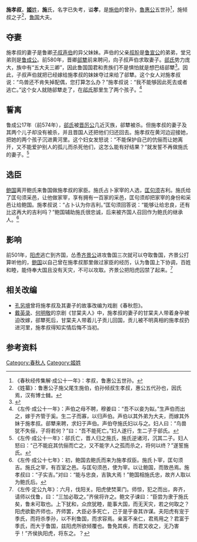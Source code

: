 {{模板:Infobox 先秦人物
|名稱=施孝叔
|姓=[[姬姓|姬]]
|氏=[[施氏|施]]
|名=
|字=
|别名=
|别字=
|諡号=孝
|官位=
|時代=春秋
|國家=魯國
|身份=[[魯國|魯國]]大夫
|出生=
|逝世=
|父=施倾叔
|子女=
}}
'''施孝叔'''，[[姬姓|'''姬'''姓]]，'''施'''氏，名字已失考，谥'''孝'''，是[[施伯|施伯]]的曾孙，[[魯惠公|魯惠公]]五世孙<ref>《春秋经传集解·成公十一年》：孝叔，鲁惠公五世孙。</ref>，施倾叔之子<ref>《姓纂》：鲁惠公子施父尾生施伯，伯孙倾叔生孝叔，惠公五代孙也，因氏焉，汉有博士雠。</ref>，[[鲁国|鲁国]]大夫。

== 夺妻 ==
施孝叔的妻子是鲁卿[[子叔声伯|子叔声伯]]的异父妹妹。声伯的父亲[[叔肸|叔肸]]是[[鲁宣公|鲁宣公]]的弟弟，堂兄弟则是[[鲁成公|鲁成公]]。前580年，晋卿[[郤犨|郤犨]]前来聘问，向子叔声伯求取妻子。[[郤氏|郤氏]]势力庞大，族中有“五大夫三卿”，因此鲁国国君和贵族们不是惧怕就是想巴结郤犨<ref name="guoyu">{{cite book
|title=《国语·晋语八》
|publisher=上海古籍出版社
|date=1995年
|page=480
}}</ref>。因此，子叔声伯就把已经嫁给施孝叔的妹妹夺过来给了郤犨。这个女人对施孝叔说：“鸟兽还不肯失掉配偶，您打算怎么办？”施孝叔说：“我不能够因此死去或者逃亡。”这个女人就随郤犨走了，在[[郤氏|郤氏]]那里生了两个孩子。<ref>《左传·成公十一年》：声伯之母不聘，穆姜曰：“吾不以妾为姒。”生声伯而出之，嫁于齐管于奚。生二子而寡，以归声伯。声伯以其外弟为大夫，而嫁其外妹于施孝叔。郤犨来聘，求妇于声伯。声伯夺施氏妇以与之。妇人曰：“鸟兽犹不失俪，子将若何？”曰：“吾不能死亡。”妇人遂行，生二子于郤氏。</ref>

== 誓离==
鲁成公17年（前574年），[[郤氏|郤氏]]被[[晋厉公|晋厉公]]几近灭族，郤犨被杀。但施孝叔的妻子及其两个儿子却没有被杀，并且晋国人还把他们归还回去。施孝叔在黄河边迎接她，把她的两个孩子沉进黄河里。这个妇女发怒说：“不能保护自己的伉俪而让她离开，又不能爱护别人的孤儿而杀死他们，这怎么能有好结果？”就发誓不再做施氏的妻子。<ref>《左传·成公十一年》：郤氏亡，晋人归之施氏，施氏逆诸河，沉其二子。妇人怒曰：“己不能庇其伉俪而亡之，又不能字人之孤而杀之，将何以终？”遂誓施氏。</ref>

== 选臣==
[[鲍国|鲍国]]离开鲍氏来鲁国做施孝叔的家臣。施氏占卜家宰的人选，[[匡句须|匡句须]]吉利。施氏给了匡句须采邑，让他做家宰，享有拥有一百家的采邑，匡句须却把家宰的身份和采邑让给鲍国。施孝叔说：“占卜认为你吉利。”匡句须回答说：“能够让给忠良，还有比这再大的吉利吗？”鲍国辅助施氏很忠诚，后来被齐国人召回作为鲍氏的继承人。<ref>《左传·成公十七年》：初，鲍国去鲍氏而来为施孝叔臣。施氏卜宰，匡句须吉。施氏之宰，有百室之邑。与匡句须邑，使为宰。以让鲍国，而致邑焉。施孝叔曰：“子实吉。”对曰：“能与忠良，吉孰大焉！”鲍国相施氏忠，故齐人取以为鲍氏后。</ref>

==影响==
前501年，[[阳虎|阳虎]]逃亡到齐国，怂恿[[齐景公|齐景公]]进攻鲁国三次就可以夺取鲁国，齐景公打算听他的，[[鲍国|鲍国]]以自己曾在施孝叔那里做过家臣的经历，认为鲁国上下协调，百姓和睦，能侍奉大国且没有天灾，不可以攻取。齐景公把阳虎囚禁了起来。<ref>《左传·定公九年》：六月，伐阳关。阳虎使焚莱门。师惊，犯之而出，奔齐，请师以伐鲁，曰：“三加必取之。”齐侯将许之。鲍文子谏曰：“臣尝为隶于施氏矣，鲁未可取也。上下犹和，众庶犹睦，能事大国，而无天灾，若之何取之？阳虎欲勤齐师也，齐师罢，大臣必多死亡，己于是乎奋其诈谋。夫阳虎有宠于季氏，而将杀季孙，以不利鲁国，而求容焉。亲富不亲仁，君焉用之？君富于季氏，而大于鲁国，兹阳虎所欲倾覆也。鲁免其疾，而君又收之，无乃害乎！”齐侯执阳虎，将东之。？</ref>

==相关改编==
*[[孔另境|孔另境]]曾将施孝叔及其妻子的故事改编为戏剧《春秋怨》。
*[[戴英录|戴英录]]、[[何明敬|何明敬]]的京剧《甘棠夫人》中，施孝叔的妻子的甘棠夫人带着身孕被迫改嫁，郤犨死后，甘棠夫人带着儿子贡儿回国，贡儿被不明真相的施孝叔扔进河里，施孝叔得知实情后悔不当初。

==参考资料==
{{reflist}}

{{start box}}
{{s-before|中间世系失考<br>上一可考人物：施孝叔祖父[[施伯|施伯]]}}
{{s-title|[[鲁國|鲁國]][[施氏|施氏]]宗主}}
{{s-after|不明}}
{{end box}}

[[Category:春秋人|Category:春秋人]]
[[Category:姬姓|Category:姬姓]]